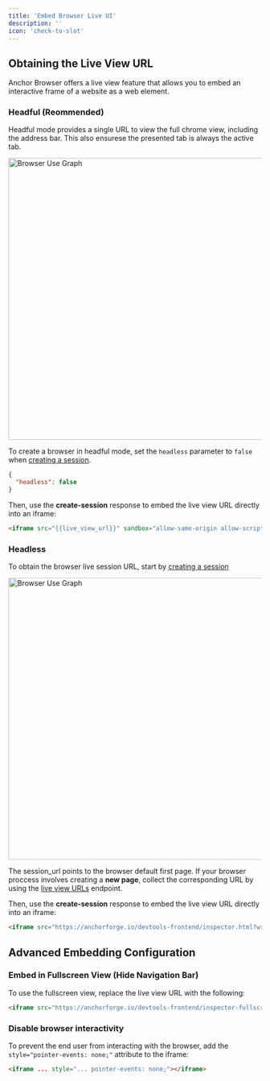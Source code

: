```yaml
---
title: 'Embed Browser Live UI'
description: ''
icon: 'check-to-slot'
---
```


## Obtaining the Live View URL

Anchor Browser offers a live view feature that allows you to embed an interactive frame of a website as a web element.

### Headful (Reommended) 

Headful mode provides a single URL to view the full chrome view, including the address bar. This also ensurese the presented tab is always the active tab.

<img
  className="mx-auto"
  src="/images/vnc-live-view.png"
  alt="Browser Use Graph"
  width="560"
/>

To create a browser in headful mode, set the `headless` parameter to `false` when [creating a session](/api-reference/sessions/create-session).

```json
{
  "headless": false
}
```

Then, use the **create-session** response to embed the live view URL directly into an iframe:

```html
<iframe src="{{live_view_url}}" sandbox="allow-same-origin allow-scripts" allow="clipboard-read; clipboard-write" style="border: 0px; display: block; width: 100%; height: 100%; position: absolute; top: 0px; left: 0px;"></iframe>
```

### Headless

To obtain the browser live session URL, start by [creating a session](/api-reference/sessions/create-session)

<img
  className="mx-auto"
  src="/images/cdp-live-view.png"
  alt="Browser Use Graph"
  width="560"
/>

<Warning>The session_url points to the browser default first page. If your browser proccess involves creating a **new page**, collect the corresponding URL by using the [live view URLs](/api-reference/sessions/get-pages-for-a-session) endpoint.</Warning>

Then, use the **create-session** response to embed the live view URL directly into an iframe:

```html
<iframe src="https://anchorforge.io/devtools-frontend/inspector.html?wss={{session_url}}" sandbox="allow-same-origin allow-scripts" allow="clipboard-read; clipboard-write" style="border: 0px; display: block; width: 100%; height: 100%; position: absolute; top: 0px; left: 0px;"></iframe>
```


## Advanced Embedding Configuration

### Embed in Fullscreen View (Hide Navigation Bar)

To use the fullscreen view, replace the live view URL with the following:

```html
<iframe src="https://anchorforge.io/devtools-frontend/inspector-fullscreen.html?wss={{session_url}}" ...></iframe>
```

### Disable browser interactivity

To prevent the end user from interacting with the browser, add the `style="pointer-events: none;"` attribute to the iframe:

```html
<iframe ... style="... pointer-events: none;"></iframe>
```